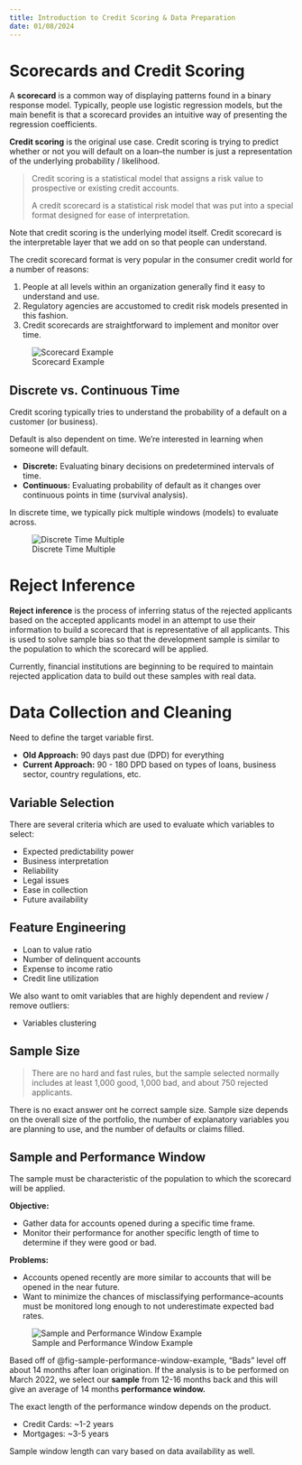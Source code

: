 ```yaml
---
title: Introduction to Credit Scoring & Data Preparation
date: 01/08/2024
---
```


# Scorecards and Credit Scoring

A **scorecard** is a common way of displaying patterns found in a binary response model. Typically, people use logistic regression models, but the main benefit is that a scorecard provides an intuitive way of presenting the regression coefficients.

**Credit scoring** is the original use case. Credit scoring is trying to predict whether or not you will default on a loan--the number is just a representation of the underlying probability / likelihood.

> Credit scoring is a statistical model that assigns a risk value to prospective or existing credit accounts.
>
> A credit scorecard is a statistical risk model that was put into a special format designed for ease of interpretation.

Note that credit scoring is the underlying model itself. Credit scorecard is the interpretable layer that we add on so that people can understand.

The credit scorecard format is very popular in the consumer credit world for a number of reasons:

1.  People at all levels within an organization generally find it easy to understand and use.
2.  Regulatory agencies are accustomed to credit risk models presented in this fashion.
3.  Credit scorecards are straightforward to implement and monitor over time.

![Scorecard Example](images/scorecard-example.png){#fig-scorecard-example}

## Discrete vs. Continuous Time

Credit scoring typically tries to understand the probability of a default on a customer (or business).

Default is also dependent on time. We're interested in learning when someone will default.

-   **Discrete:** Evaluating binary decisions on predetermined intervals of time.
-   **Continuous:** Evaluating probability of default as it changes over continuous points in time (survival analysis).

In discrete time, we typically pick multiple windows (models) to evaluate across.

![Discrete Time Multiple](images/discrete-time-multiple.png){#fig-discrete-time-multiple}

# Reject Inference

**Reject inference** is the process of inferring status of the rejected applicants based on the accepted applicants model in an attempt to use their information to build a scorecard that is representative of all applicants. This is used to solve sample bias so that the development sample is similar to the population to which the scorecard will be applied.

Currently, financial institutions are beginning to be required to maintain rejected application data to build out these samples with real data.

# Data Collection and Cleaning

Need to define the target variable first.

-   **Old Approach:** 90 days past due (DPD) for everything
-   **Current Approach:** 90 - 180 DPD based on types of loans, business sector, country regulations, etc.

## Variable Selection

There are several criteria which are used to evaluate which variables to select:

-   Expected predictability power
-   Business interpretation
-   Reliability
-   Legal issues
-   Ease in collection
-   Future availability

## Feature Engineering

-   Loan to value ratio
-   Number of delinquent accounts
-   Expense to income ratio
-   Credit line utilization

We also want to omit variables that are highly dependent and review / remove outliers:

-   Variables clustering

## Sample Size

> There are no hard and fast rules, but the sample selected normally includes at least 1,000 good, 1,000 bad, and about 750 rejected applicants.

There is no exact answer ont he correct sample size. Sample size depends on the overall size of the portfolio, the number of explanatory variables you are planning to use, and the number of defaults or claims filled.

## Sample and Performance Window

The sample must be characteristic of the population to which the scorecard will be applied.

**Objective:**

-   Gather data for accounts opened during a specific time frame.
-   Monitor their performance for another specific length of time to determine if they were good or bad.

**Problems:**

-   Accounts opened recently are more similar to accounts that will be opened in the near future.
-   Want to minimize the chances of misclassifying performance--acounts must be monitored long enough to not underestimate expected bad rates.

![Sample and Performance Window Example](images/sample-performance-window-example.png){#fig-sample-performance-window-example}

Based off of @fig-sample-performance-window-example, "Bads" level off about 14 months after loan origination. If the analysis is to be performed on March 2022, we select our **sample** from 12-16 months back and this will give an average of 14 months **performance window.**

The exact length of the performance window depends on the product.

-   Credit Cards: ~1-2 years
-   Mortgages: ~3-5 years

Sample window length can vary based on data availability as well.